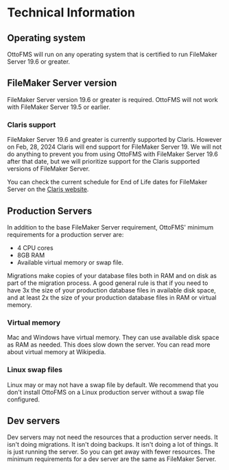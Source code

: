 # Technical Information

## Operating system

OttoFMS will run on any operating system that is certified to run FileMaker Server 19.6 or greater.

## FileMaker Server version

FileMaker Server version 19.6 or greater is required. OttoFMS will not work with FileMaker Server 19.5 or earlier.

### Claris support

FileMaker Server 19.6 and greater is currently supported by Claris. However on Feb, 28, 2024 Claris will end support for FileMaker Server 19. We will not do anything to prevent you from using OttoFMS with FileMaker Server 19.6 after that date, but we will prioritize support for the Claris supported versions of FileMaker Server.

You can check the current schedule for End of Life dates for FileMaker Server on the [Claris website](https://support.claris.com/s/answerview?anum=000034564&language=en_US).

## Production Servers

In addition to the base FileMaker Server requirement, OttoFMS' minimum requirements for a production server are:

- 4 CPU cores
- 8GB RAM
- Available virtual memory or swap file.

Migrations make copies of your database files both in RAM and on disk as part of the migration process. A good general rule is that if you need to have 3x the size of your production database files in available disk space, and at least 2x the size of your production database files in RAM or virtual memory.

### Virtual memory

Mac and Windows have virtual memory. They can use available disk space as RAM as needed. This does slow down the server. You can read more about virtual memory at Wikipedia.

### Linux swap files

Linux may or may not have a swap file by default. We recommend that you don't install OttoFMS on a Linux production server without a swap file configured.

## Dev servers

Dev servers may not need the resources that a production server needs. It isn't doing migrations. It isn't doing backups. It isn't doing a lot of things. It is just running the server. So you can get away with fewer resources. The minimum requirements for a dev server are the same as FileMaker Server.

